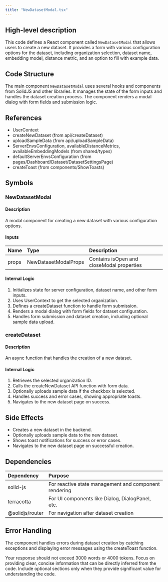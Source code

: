 ```yaml
---
title: "NewDatasetModal.tsx"
---
```


## High-level description
This code defines a React component called `NewDatasetModal` that allows users to create a new dataset. It provides a form with various configuration options for the dataset, including organization selection, dataset name, embedding model, distance metric, and an option to fill with example data.

## Code Structure
The main component `NewDatasetModal` uses several hooks and components from SolidJS and other libraries. It manages the state of the form inputs and handles the dataset creation process. The component renders a modal dialog with form fields and submission logic.

## References
- UserContext
- createNewDataset (from api/createDataset)
- uploadSampleData (from api/uploadSampleData)
- ServerEnvsConfiguration, availableDistanceMetrics, availableEmbeddingModels (from shared/types)
- defaultServerEnvsConfiguration (from pages/Dashboard/Dataset/DatasetSettingsPage)
- createToast (from components/ShowToasts)

## Symbols

### NewDatasetModal
#### Description
A modal component for creating a new dataset with various configuration options.

#### Inputs
| Name | Type | Description |
|:-----|:-----|:------------|
| props | NewDatasetModalProps | Contains isOpen and closeModal properties |

#### Internal Logic
1. Initializes state for server configuration, dataset name, and other form inputs.
2. Uses UserContext to get the selected organization.
3. Defines a createDataset function to handle form submission.
4. Renders a modal dialog with form fields for dataset configuration.
5. Handles form submission and dataset creation, including optional sample data upload.

### createDataset
#### Description
An async function that handles the creation of a new dataset.

#### Internal Logic
1. Retrieves the selected organization ID.
2. Calls the createNewDataset API function with form data.
3. Optionally uploads sample data if the checkbox is selected.
4. Handles success and error cases, showing appropriate toasts.
5. Navigates to the new dataset page on success.

## Side Effects
- Creates a new dataset in the backend.
- Optionally uploads sample data to the new dataset.
- Shows toast notifications for success or error cases.
- Navigates to the new dataset page on successful creation.

## Dependencies
| Dependency | Purpose |
|:-----------|:--------|
| solid-js | For reactive state management and component rendering |
| terracotta | For UI components like Dialog, DialogPanel, etc. |
| @solidjs/router | For navigation after dataset creation |

## Error Handling
The component handles errors during dataset creation by catching exceptions and displaying error messages using the createToast function.

Your response should not exceed 3000 words or 4000 tokens. Focus on providing clear, concise information that can be directly inferred from the code. Include optional sections only when they provide significant value for understanding the code.